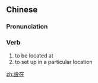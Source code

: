 {{also|设在}}
==Chinese==
{{zh-forms|s=设在}}

===Pronunciation===
{{zh-pron
|m=shèzài
|c=cit3 zoi6
|cat=v
}}

===Verb===
{{zh-verb}}

# to be located at
# to set up in a particular location

[[zh:設在]]